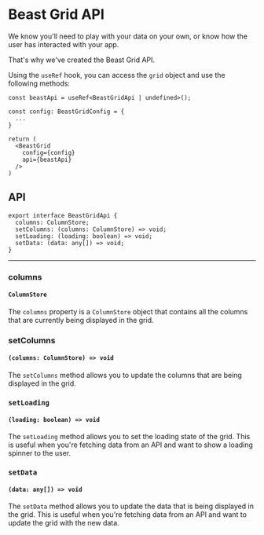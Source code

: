 # Beast Grid API

We know you'll need to play with your data on your own, or know how the user has interacted with your app.

That's why we've created the Beast Grid API.

Using the `useRef` hook, you can access the `grid` object and use the following methods:

```tsx
const beastApi = useRef<BeastGridApi | undefined>();

const config: BeastGridConfig = {
  ...
}

return (
  <BeastGrid
    config={config}
    api={beastApi}
  />
)
```

## API

```tsx
export interface BeastGridApi {
  columns: ColumnStore;
  setColumns: (columns: ColumnStore) => void;
  setLoading: (loading: boolean) => void;
  setData: (data: any[]) => void;
}
````

---

### columns
#### `ColumnStore`

The `columns` property is a `ColumnStore` object that contains all the columns that are currently being displayed in the grid.

### setColumns
#### `(columns: ColumnStore) => void`

The `setColumns` method allows you to update the columns that are being displayed in the grid.

### `setLoading`
#### `(loading: boolean) => void`

The `setLoading` method allows you to set the loading state of the grid. This is useful when you're fetching data from an API and want to show a loading spinner to the user.

### `setData`
#### `(data: any[]) => void`

The `setData` method allows you to update the data that is being displayed in the grid. This is useful when you're fetching data from an API and want to update the grid with the new data.
